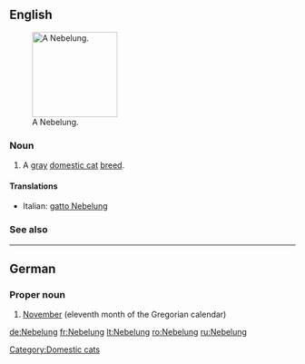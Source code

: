 ==English==
[[File:Palaya Azadeh.jpg|thumb|right|150px|A Nebelung.]]
===Noun===
{{en-noun}}

# A [[gray]] [[domestic cat]] [[breed]].

====Translations====
{{checktrans-top}}
* Italian: [[gatto Nebelung]]
{{checktrans-mid}}

{{checktrans-bottom}}

===See also===
{{pedia}}
{{commonslite|Category:Nebelung}}

[[Category:Domestic cats]]

----

==German==

===Proper noun===
{{infl|de|proper noun|g=m}}

# [[November]] (eleventh month of the Gregorian calendar)

{{tbot entry|German|November|2008|April|de}}

[[de:Nebelung]]
[[fr:Nebelung]]
[[lt:Nebelung]]
[[ro:Nebelung]]
[[ru:Nebelung]]
